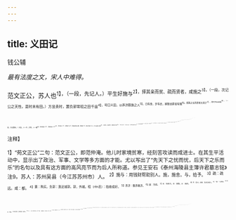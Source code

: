 ```yaml
---
---
---
```

title: 义田记
---



钱公辅

*最有法度之文，宋人中难得。*

范文正公，苏人也<sup>1】，（一段，先记人。）平生好施与<sup>2】，择其亲而贫、疏而贤者，咸施之<sup>3】。（一段，次记公之天性。是时未有田。）方显贵时，置负郭常稔之田千亩<sup>4】，号曰义田，以养济群族之人<sup>5】。日有食，岁有衣，嫁娶凶葬皆有赌<sup>6】。择族之长而贤者主其计<sup>7】，而时共出纳焉<sup>8】。（一段，次记置田。）日食，人一升；岁衣，人一缣<sup>9】。嫁女者五十千，再嫁者三十千<sup>10】；娶妇者三十千，再娶者十五千；葬者如再嫁之数，葬幼者十千。族之聚者九十口，岁入给稻八百斛<sup>12】，以其所入，给其所聚，沛然有余而无穷<sup>13】。（分给之法已半，下又别详二语。）屏而家居俟代者与焉<sup>14】，仕而居官者罢莫给<sup>15】。（加此二语，最详。）此其大较也<sup>16】。（一段，次记分给之法。）
初，公之未贵显也，尝有志于是矣，而力未逮者二十年<sup>17】。（重记公未得志时，言此田岂不难。）既而为西帅<sup>18】，及参大政<sup>19】，于是始有禄赐之入<sup>20】，而终其志<sup>20】。（重记公得志始有此田。）公既殁<sup>2】，后世子孙修其业，承其志，如公之存也。（再记公殁后，此田永永不废。）公虽位充禄厚<sup>20】，而贫终其身。殁之日，身无以为敛<sup>6】，子无以为丧<sup>4】。惟以施贫活族之义<sup>20】，遗其子而已。（一段，再记公天性，以收完前数段。）
昔晏平仲敝车赢马<sup>20】，桓子曰<sup>3】：“是隐君之赐也<sup>20】。”晏子曰：“自臣之贵<sup>3】，父之族，无不乘车者；母之族，无不足于衣食者；妻之族，无冻馁者<sup>3】；齐国之士，待臣而举火者三百余人<sup>14】。如此，而为隐君之赐乎？彰君之赐乎<sup>5】？”于是齐侯以晏子之觞而觞桓子<sup>4】。予尝爱晏子好仁，齐侯知贤，而桓子服义也<sup>3】。（先粗发议。）又爱晏子之仁有等级，而言有次第也。先父族，次母族，次妻族，而后及疏远之贤。孟子曰：“亲亲而仁民，仁民而爱物<sup>5】。”晏子为近之<sup>4】。（又精发议。）今观文正公之义田，贤于平仲。其规模远举，又疑过之<sup>11】。（结到文正公。）
呜呼！世之都三公位，享万钟禄<sup>13】，其邸第之雄<sup>16】，车舆之饰，声色之多<sup>15】，妻孥之富<sup>16】，止乎一己面已4。而族之人，不得其门者，岂少也哉？况于施贤乎<sup>18】？其下为卿，为大夫，为士<sup>19】，廪稍之充<sup>20】，奉养之厚5，止乎一己而已。而族之人，操壶瓢为沟中瘠者，又岂少哉？况于它人乎？是皆公之罪人也！（骂人。落得骂，谈骂，该杀！）
公之忠义满朝廷，事业满边隅S，功名满天下，后世必有史官书之者，予可无录也<sup>4】。（后人作此记，必以此一段起。今只略带，是其立盲高人一等处。）独高其义<sup>5】，因以遗其世云。

<sup>注释】

<sup>1】“苑文正公”二句：范文正公，即范仲淹。他儿时家境贫寒，经刻苦攻读而成进士。在其生平活动中，显示出了政治、军事、文学等多方面的才能。尤以写出了“先天下之忧而忧，后天下之乐而乐”的名句以及具有这方面的高风亮节而为后人所称道。参见王安石《泰州海陵县主簿许君墓志铭》注9。苏人：苏州吴县（今江苏苏州市）人。
<sup>2】施与：用钱财帮助别人。施，施舍。与，给予。
<sup>3】疏：疏远。咸：都。
<sup>4】置：购买。负郭：靠近城郭。郭，外城。稔（rěn忍）：指收成好。
<sup>5】养济：赡养救济。
<sup>6】凶：生病。
<sup>7】长：年龄大。主：掌管。计：账目。
<sup>8】共：总计。出纳：支出与收入。
<sup>9】一缣：一匹细绢。
<sup>10】再嫁：改嫁。
<sup>11】族之聚者：全族聚居在一起的人。
<sup>12】岁入：（义田）每年的收入。斛（hú胡）：容量单位，北宋时以十斗为一斛。
<sup>13】沛然：充足的样子。穷：尽。
<sup>14】屏而家居：退居在家。俟（sì四）：等待。代：替代。指官职。与：在其中。指给予资助。
<sup>15】罢：停止。
<sup>16】大较：大致的情况。
<sup>17】力未速：力未及。指无财力购置义田。
<sup>18】西帅：范仲淹曾在陕西一带统兵戍边。故称他为西帅。康定元年（公元1040年）五月，范仲淹以龙图阁直学士身份出任陕西经略安抚副使。同年八月，兼延州知州。庆历元年（公元1041年）四月改兼耀州知州。五月改兼庆州知州。庆历二年十一月，范仲淹与韩琦同为陕西四路经略安抚招讨使，置帅府于泾州。王辟之《渑水燕谈录》卷二：“范文正公以龙图阁直学士帅邠、延、泾、庆四郡，威德著闻，夷夏耸服，属户蕃部率称曰龙图老子，至于元昊，亦以是称之。”元具，党项族首领，他于宋仁宗宝元元年（公元1038年）自立称帝，定都兴庆府（今宁夏银川市），国号为大夏。因位于宋之西北，故又称西夏。
<sup>19】及：到了。参大政：范仲淹与韩琦因戍边御敌有功，于庆历四年（公元1044年）四月被召回京，同时被任命为枢密副使（全国最高军事副长官）。同年八月，范仲淹又被任命为参加政事（副宰相）。参，参与。
<sup>20】禄：俸禄。赐：朝廷的賞赐。
<sup>21】终：完成、实现。志：指购置义田之志。
<sup>22】殁（mò宋）：死亡。
<sup>23】修：修营。承：继承。王辟之《渑水燕谈录》卷四：“范文正公轻财好施，尤厚于族人。既贵，于姑苏（按指苏州）近郭，买良田数千亩为义庄，以养群从贫者。······公没逾四十年，子孙贤令，至今奉公之法，不敢废弛。”
<sup>24】位充：职务高。禄厚：俸禄多。
<sup>25】身无以为敛：没有留下任何钱财可用以装敛自己。
<sup>26】无以为丧：没有钱财拿来办理丧事。
<sup>27】义：道义、精神。
<sup>28】遗（wèi为）：留赠、传给。
<sup>29】晏平仲：晏婴，字平仲，春秋时齐国著名政治家。敝：破败。赢：瘦弱。
<sup>30】桓子：即陈无字。春秋时齐国大夫。
<sup>31】隐：隐藏。
<sup>32】贵：显贵。
<sup>33】冻馁：挨冻受饿。
<sup>34】举火：指点火烧饭。
<sup>35】彰：彰明、显扬。
<sup>36】齐侯：齐国国君。觞：酒杯。觞，古代盛酒器具。焰桓子，罚桓子饮酒。因桓子讲错了话，故齐侯罚他饮酒。
<sup>37】好仁：好行仁德。
<sup>38】服义：指桓子知道自己讲得不对，故罚酒不辞，表示心服这件事。服，折服。义，道义。
<sup>39】“亲亲而仁民”二句：引自《孟子·尽心》。赵岐注：“先亲其亲戚，然后仁民，仁民然后爱物，用恩之次者也。”仁民，施仁爱于人民。
<sup>40】近：接近。之：它，指上述孟子所言的境界。
<sup>41】规模：规矩制度。远：久远。举：全面。疑：仿佛。过：超过。
<sup>42】都：居。《汉书·东方朔传》：“都舞相之位。”三公：见苏轼《三槐堂铭》注15。
<sup>43】万钟：极言禄米之多。《左传·昭公三年》：“釜十则钟。”杜预注：“六斛四斗。”
<sup>44】邱笫：官邸、住宅。
<sup>45】声色：指歌舞妓及妾等。
<sup>46】妻孥：妻子和儿子。
<sup>47】一己：自己一个人。
<sup>48】施贤：接济关系疏远的贤者。
<sup>49】卿、大夫、士：指三公以下的各级官吏。
<sup>50】廪稽：禄米。充：充裕。
<sup>51】奉养：指供养父母妻儿。
<sup>52】操：拿着。壶瓢：指行乞的用具。瘠（zì字）：开始腐烂的尸体。《荀子·荣辱》：“是其所以不免于冻饿，操瓢囊为沟壑中瘠者也。”
<sup>53】事业：指守边和治理州郡的业绩。边隅：边境。
<sup>54】无录：不必记述。
<sup>55】高：高尚、敬仲。义：道义。指在购置“义田”，以其收入赡养、接济族人的义行中所体现出来的可贵精神。
<sup>56】因以遗其世云：因而记述了他的义行，以让它流传于后世。